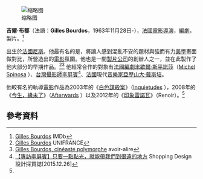 {{expand|time=2016-07-15T06:43:19+00:00}}
{{refimprove|time=2016-07-15T06:43:19+00:00}}
[[File:Gilles_Bourdos_2011.jpg|缩略图]]

'''吉爾‧布都'''（法語：'''Gilles Bourdos'''，1963年11月28日-），[[法國|法國]][[電影導演|電影導演]]，[[編劇|編劇]]，製片。<ref name="imd">[http://www.imdb.com/name/nm0099841/?ref_=ttfc_fc_dr1 Gilles Bourdos] IMDb</ref>

出生於[[法國|法國]][[尼斯|尼斯]]。他最有名的是，將讓人感到混亂不安的題材與強而有力[[美學|美學]]畫面做對比，所營造出的[[電影|電影]]氛圍。他也是一間[[制片公司|製片公司]]的創辦人之一，並在此製作了他大部分的早期作品。<ref>[http://en.unifrance.org/directories/person/19954/gilles-bourdos Gilles Bourdos] {{Wayback|url=http://en.unifrance.org/directories/person/19954/gilles-bourdos |date=20081015141935 }} UNIFRANCE</ref><ref>[http://www.avoir-alire.com/article.php3?id_article=4042 Gilles Bourdos, cinéaste polymorphe] {{Wayback|url=http://www.avoir-alire.com/article.php3?id_article=4042 |date=20110707195250 }}avoir-alire</ref>
他經常合作的對象有[[法國|法國]][[編劇|編劇]][[米歇爾‧斯平諾莎|米歇爾‧斯平諾莎]]（[https://fr.wikipedia.org/wiki/Michel_Spinosa Michel Spinosa] {{Wayback|url=https://fr.wikipedia.org/wiki/Michel_Spinosa |date=20210223135012 }}）、[[台灣|台灣]][[攝影師|攝影師]][[李屏賓|李屏賓]]<ref>[http://www.shoppingdesign.com.tw/post/view/157 【專訪李屏賓】只要一點點光，就能帶我們到很遠的地方] {{Wayback|url=http://www.shoppingdesign.com.tw/post/view/157 |date=20201129095313 }}Shopping Design設計採買誌[2015.12.26]</ref>、[[法國|法國]]現代[[音樂家|音樂家]][[亚历山大·德斯普拉|亞歷山大‧戴斯培]]。

他較有名的執導[[電影|電影]]作品為2003年的《[[白色謀殺案|白色謀殺案]]》（[https://fr.wikipedia.org/wiki/Inqui%C3%A9tudes_(film) Inquietudes] {{Wayback|url=https://fr.wikipedia.org/wiki/Inqui%C3%A9tudes_(film) |date=20170111122906 }}），2008年的《[[今生，緣未了|今生，緣未了]]》（[https://en.wikipedia.org/wiki/Afterwards Afterwards] {{Wayback|url=https://en.wikipedia.org/wiki/Afterwards |date=20210201050208 }}）以及2012年的《[[雷诺阿_(电影)|印象雷諾瓦]]》（Renoir）。<ref name="imd"/>

== 參考資料 ==
<references/>